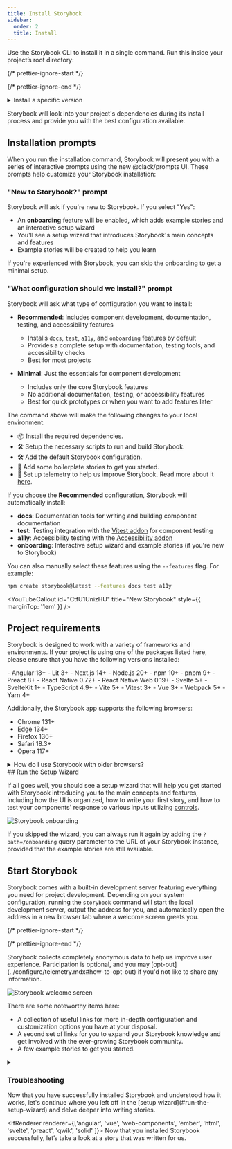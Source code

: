 ```yaml
---
title: Install Storybook
sidebar:
  order: 2
  title: Install
---
```


Use the Storybook CLI to install it in a single command. Run this inside your project’s root directory:

{/* prettier-ignore-start */}

<CodeSnippets path="create-command.md" />

{/* prettier-ignore-end */}

<details id="custom-storybook-version">
  <summary>Install a specific version</summary>

  For installing Storybook 8.3 or newer, you can use the `create` command with a specific version:

  {/* prettier-ignore-start */}

  <CodeSnippets path="create-command-custom-version.md" />

  {/* prettier-ignore-end */}

  To install a Storybook version prior to 8.3, you must use the `init` command:

  {/* prettier-ignore-start */}

  <CodeSnippets path="init-command-custom-version.md" />

  {/* prettier-ignore-end */}

  For either command, you can specify either an npm tag such as `latest` or `next`, or a (partial) version number. For example:

  * `storybook@latest init` will initialize the latest version
  * `storybook@7.6.10 init` will initialize `7.6.10`
  * `storybook@7 init` will initialize the newest `7.x.x` version

  
</details>

Storybook will look into your project's dependencies during its install process and provide you with the best configuration available.

## Installation prompts

When you run the installation command, Storybook will present you with a series of interactive prompts using the new @clack/prompts UI. These prompts help customize your Storybook installation:

### "New to Storybook?" prompt

Storybook will ask if you're new to Storybook. If you select "Yes":

* An **onboarding** feature will be enabled, which adds example stories and an interactive setup wizard
* You'll see a setup wizard that introduces Storybook's main concepts and features
* Example stories will be created to help you learn

If you're experienced with Storybook, you can skip the onboarding to get a minimal setup.

### "What configuration should we install?" prompt

Storybook will ask what type of configuration you want to install:

* **Recommended**: Includes component development, documentation, testing, and accessibility features
  * Installs `docs`, `test`, `a11y`, and `onboarding` features by default
  * Provides a complete setup with documentation, testing tools, and accessibility checks
  * Best for most projects
  
* **Minimal**: Just the essentials for component development
  * Includes only the core Storybook features
  * No additional documentation, testing, or accessibility features
  * Best for quick prototypes or when you want to add features later

The command above will make the following changes to your local environment:

* 📦 Install the required dependencies.
* 🛠 Setup the necessary scripts to run and build Storybook.
* 🛠 Add the default Storybook configuration.
* 📝 Add some boilerplate stories to get you started.
* 📡 Set up telemetry to help us improve Storybook. Read more about it [here](../configure/telemetry.mdx).

<Callout variant="info">

If you choose the **Recommended** configuration, Storybook will automatically install:

* **docs**: Documentation tools for writing and building component documentation
* **test**: Testing integration with the [Vitest addon](../writing-tests/integrations/vitest-addon.mdx) for component testing
* **a11y**: Accessibility testing with the [Accessibility addon](../writing-tests/accessibility-testing.mdx)
* **onboarding**: Interactive setup wizard and example stories (if you're new to Storybook)

You can also manually select these features using the `--features` flag. For example:

```bash
npm create storybook@latest --features docs test a11y
```

</Callout>

<YouTubeCallout id="CtfU1UnizHU" title="New Storybook" style={{ marginTop: '1em' }} />

## Project requirements

Storybook is designed to work with a variety of frameworks and environments. If your project is using one of the packages listed here, please ensure that you have the following versions installed:

<div style={{ columns: 2, marginBottom: '1.5rem' }}>
- Angular 18+
- Lit 3+
- Next.js 14+
- Node.js 20+
- npm 10+
- pnpm 9+
- Preact 8+
- React Native 0.72+
- React Native Web 0.19+
- Svelte 5+
- SvelteKit 1+
- TypeScript 4.9+
- Vite 5+
- Vitest 3+
- Vue 3+
- Webpack 5+
- Yarn 4+
</div>

Additionally, the Storybook app supports the following browsers:

- Chrome 131+
- Edge 134+
- Firefox 136+
- Safari 18.3+
- Opera 117+

<details>
<summary>How do I use Storybook with older browsers?</summary>

You can use Storybook with older browsers in two ways:

1. Use a version of Storybook prior to `9.0.0`, which will have less strict requirements.
2. Develop or build your Storybook in ["preview-only" mode](../sharing/publish-storybook.mdx#build-storybook-for-older-browsers), which can be used in older, unsupported browsers.

</details>

<IfRenderer renderer="react">
  ## Run the Setup Wizard

  If all goes well, you should see a setup wizard that will help you get started with Storybook introducing you to the main concepts and features, including how the UI is organized, how to write your first story, and how to test your components' response to various inputs utilizing [controls](../essentials/controls.mdx).

  ![Storybook onboarding](../_assets/get-started/example-onboarding-wizard.png)

  If you skipped the wizard, you can always run it again by adding the `?path=/onboarding` query parameter to the URL of your Storybook instance, provided that the example stories are still available.
</IfRenderer>

## Start Storybook

Storybook comes with a built-in development server featuring everything you need for project development. Depending on your system configuration, running the `storybook` command will start the local development server, output the address for you, and automatically open the address in a new browser tab where a welcome screen greets you.

{/* prettier-ignore-start */}

<CodeSnippets path="storybook-run-dev.md" />

{/* prettier-ignore-end */}

<Callout variant="info">
  Storybook collects completely anonymous data to help us improve user experience. Participation is optional, and you may [opt-out](../configure/telemetry.mdx#how-to-opt-out) if you'd not like to share any information.
</Callout>

![Storybook welcome screen](../_assets/get-started/example-welcome.png)

There are some noteworthy items here:

* A collection of useful links for more in-depth configuration and customization options you have at your disposal.
* A second set of links for you to expand your Storybook knowledge and get involved with the ever-growing Storybook community.
* A few example stories to get you started.

<details>
  <summary><h3 id="troubleshooting">Troubleshooting</h3></summary>
  #### Run Storybook with other package managers

  The Storybook CLI includes support for the industry's popular package managers (e.g., [Yarn](https://yarnpkg.com/), [npm](https://www.npmjs.com/), and [pnpm](https://pnpm.io/)) automatically detecting the one you are using when you initialize Storybook. However, if you want to use a specific package manager as the default, add the `--package-manager` flag to the installation command. For example:

  {/* prettier-ignore-start */}

  <CodeSnippets path="create-command-custom-package-manager.md" />

  {/* prettier-ignore-end */}

  #### The CLI doesn't detect my framework

  If you're working with a custom environment setup or need to set up Storybook manually, you can use the `--type` flag to specify the framework you need to use. Listed below are the supported frameworks and examples of how to use them:

  | Framework      | Type             |
  | -------------- | ---------------- |
  | Angular        | `angular`        |
  | Ember          | `ember`          |
  | HTML           | `html`           |
  | Next.js        | `nextjs`         |
  | Preact         | `preact`         |
  | Qwik           | `qwik`           |
  | React          | `react`          |
  | Server         | `server`         |
  | Solid          | `solid`          |
  | Svelte         | `svelte`         |
  | Vue 3          | `vue3`           |
  | Web Components | `web_components` |

  {/* prettier-ignore-start */}

  <CodeSnippets path="create-command-manual-framework.md" />

  {/* prettier-ignore-end */}

  #### Yarn Plug'n'Play (PnP) support with Storybook

  If you've enabled Storybook in a project running on a new version of Yarn with [Plug'n'Play](https://yarnpkg.com/features/pnp) (PnP) enabled, you may notice that it will generate `node_modules` with some additional files and folders. This is a known constraint as Storybook relies on some directories (e.g., `.cache`) to store cache files and other data to improve performance and faster builds. You can safely ignore these files and folders, adjusting your `.gitignore` file to exclude them from the version control you're using.

  #### Run Storybook with Webpack 4

  If you previously installed Storybook in a project that uses Webpack 4, it will no longer work. This is because Storybook now uses Webpack 5 by default. To solve this issue, we recommend you upgrade your project to Webpack 5 and then run the following command to migrate your project to the latest version of Storybook:

  {/* prettier-ignore-start */}

  <CodeSnippets path="storybook-automigrate.md" />

  {/* prettier-ignore-end */}

  <If notRenderer="angular">

    #### Storybook doesn't work with an empty directory

    By default, Storybook is configured to detect whether you're initializing it on an empty directory or an existing project. However, if you attempt to initialize Storybook, select a Vite-based framework (e.g., [React](./frameworks/react-vite.mdx)) in a directory that only contains a `package.json` file, you may run into issues with [Yarn Modern](https://yarnpkg.com/getting-started). This is due to how Yarn handles peer dependencies and how Storybook is set up to work with Vite-based frameworks, as it requires the [Vite](https://vitejs.dev/) package to be installed. To solve this issue, you must install Vite manually and initialize Storybook.

  </If>

  <IfRenderer renderer="angular">
    #### Storybook doesn't work with my Angular project using the Angular CLI

    Out of the box, adding Storybook to an Angular project using the Angular CLI requires you to run the installation command from the root of the project or, if you're working with a monorepo environment, from the directory where the Angular configuration file (i.e., `angular.json`) is located as it will be used to set up the builder configuration necessary to run Storybook. However, if you need, you can extend the builder configuration to customize Storybook's behavior. To learn more about the available options, see the [Angular framework documentation](./frameworks/angular.mdx#how-do-i-configure-angulars-builder-for-storybook).
  </IfRenderer>

  <IfRenderer renderer="ember">
    #### The CLI doesn't support my Ember version

    The Ember framework relies on an auxiliary package named [`@storybook/ember-cli-storybook`](https://www.npmjs.com/package/@storybook/ember-cli-storybook) to help you set up Storybook in your project. During the installation process you might run into the following warning message in your terminal:

    ```shell
    The ember generate entity-name command requires an entity name to be specified.
    For more details, use ember help.
    ```

    It may be the case that you're using an outdated version of the package and you need to update it to the latest version to solve this issue.
  </IfRenderer>

  <IfRenderer renderer="vue">
    #### Storybook doesn't work with my Vue 2 project

    Vue 2 entered [End of Life](https://v2.vuejs.org/lts/) (EOL) on December 31st, 2023, and is no longer maintained by the Vue team. As a result, Storybook no longer supports Vue 2. We recommend you upgrade your project to Vue 3, which Storybook fully supports. If that's not an option, you can still use Storybook with Vue 2 by installing the latest version of Storybook 7 with the following command:

    {/* prettier-ignore-start */}

    <CodeSnippets path="storybook-init-v7.md" />

    {/* prettier-ignore-end */}
  </IfRenderer>

  <IfRenderer renderer="svelte">
    #### Writing native Svelte stories

    Storybook provides a Svelte [addon](https://storybook.js.org/addons/@storybook/addon-svelte-csf) maintained by the community, enabling you to write stories for your Svelte components using the template syntax. Starting with Storybook 8.2, the addon is automatically installed and configured when you initialize your project with the Svelte framework. However, if you installed a [specific version](#custom-storybook-version) of Storybook, you'll need to take additional steps to enable this feature.

    Run the following command to install the addon.

    {/* prettier-ignore-start */}

    <CodeSnippets path="svelte-csf-addon-install.md" />

    {/* prettier-ignore-end */}

    <Callout variant="info">

      The CLI's [`add`](../api/cli-options.mdx#add) command automates the addon's installation and setup. To install it manually, see our [documentation](../addons/install-addons.mdx#manual-installation) on how to install addons.

    </Callout>

    Update your Storybook configuration file (i.e., `.storybook/main.js|ts`) to enable support for this format.

    {/* prettier-ignore-start */}

    <CodeSnippets path="main-config-svelte-csf-register.md" />

    {/* prettier-ignore-end */}

    <Callout variant="info" style={{ marginBottom: "2rem" }}>
      The community actively maintains the Svelte CSF addon but still lacks some features currently available in the official Storybook Svelte framework support. For more information, see the [addon's documentation](https://github.com/storybookjs/addon-svelte-csf).
    </Callout>
  </IfRenderer>

  #### The installation process seems flaky and keeps failing

  If you're still running into some issues during the installation process, we encourage you to check out the following resources:

  <IfRenderer renderer="angular">
    * Storybook's Angular [framework documentation](./frameworks/angular.mdx) for more information on how to set up Storybook in your Angular project.
    * [Storybook's help documentation](https://storybook.js.org/community#support) to contact the community and ask for help.
  </IfRenderer>

  <IfRenderer renderer="ember">
    * [Storybook's Ember README](https://github.com/storybookjs/storybook/tree/next/code/frameworks/ember) for more information on how to set up Storybook in your Ember project.
    * [Storybook's help documentation](https://storybook.js.org/community#support) to contact the community and ask for help.
  </IfRenderer>

  <IfRenderer renderer="html">
    * [Storybook's HTML Vite README](https://github.com/storybookjs/storybook/tree/next/code/frameworks/html-vite) for more information on how to set up Storybook in your HTML project with Vite.
    * [Storybook's help documentation](https://storybook.js.org/community#support) to contact the community and ask for help.
  </IfRenderer>

  <IfRenderer renderer="preact">
    * Storybook's Preact Vite [framework documentation](./frameworks/preact-vite.mdx) for more information on how to set up Storybook in your Preact project with Vite.
    * [Storybook's help documentation](https://storybook.js.org/community#support) to contact the community and ask for help.
  </IfRenderer>

  <IfRenderer renderer="qwik">
    * [Storybook's Qwik README](https://github.com/literalpie/storybook-framework-qwik) for more information on how to set up Storybook in your Qwik project.
    * [Storybook's help documentation](https://storybook.js.org/community#support) to contact the community and ask for help.
  </IfRenderer>

  <IfRenderer renderer="react">
    * Storybook's React Vite [framework documentation](./frameworks/react-vite.mdx) for more information on how to set up Storybook in your React project with Vite.
    * Storybook's React Webpack [framework documentation](./frameworks/react-webpack5.mdx) for more information on how to set up Storybook in your React project with Webpack 5.
    * [Storybook's help documentation](https://storybook.js.org/community#support) to contact the community and ask for help.
  </IfRenderer>

  <IfRenderer renderer="solid">
    * [Storybook's SolidJS README](https://github.com/solidjs-community/storybook) for more information on how to set up Storybook in your SolidJS project.
    * [Storybook's help documentation](https://storybook.js.org/community#support) to contact the community and ask for help.
  </IfRenderer>

  <IfRenderer renderer="svelte">
    * Storybook's SvelteKit [framework documentation](./frameworks/sveltekit.mdx) for more information on how to set up Storybook in your SvelteKit project.
    * Storybook's Svelte Vite [framework documentation](./frameworks/svelte-vite.mdx) for more information on how to set up Storybook in your Svelte project with Vite.
    * [Storybook's help documentation](https://storybook.js.org/community#support) to contact the community and ask for help.
  </IfRenderer>

  <IfRenderer renderer="vue">
    * Storybook's Vue 3 Vite [framework documentation](./frameworks/vue3-vite.mdx) for more information on how to set up Storybook in your Vue 3 project with Vite.
    * [Storybook's help documentation](https://storybook.js.org/community#support) to contact the community and ask for help.
  </IfRenderer>

  <IfRenderer renderer="web-components">
    * Storybook's Web Components Vite [framework documentation](./frameworks/web-components-vite.mdx) for more information on how to set up Storybook in your Web Components project with Vite.
    * [Storybook's help documentation](https://storybook.js.org/community#support) to contact the community and ask for help.
  </IfRenderer>
</details>

<IfRenderer renderer="react">
  Now that you have successfully installed Storybook and understood how it works, let's continue where you left off in the [setup wizard](#run-the-setup-wizard) and delve deeper into writing stories.
</IfRenderer>

<IfRenderer renderer={['angular', 'vue', 'web-components', 'ember', 'html', 'svelte', 'preact', 'qwik', 'solid' ]}>
  Now that you installed Storybook successfully, let’s take a look at a story that was written for us.
</IfRenderer>

